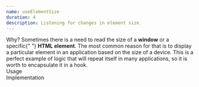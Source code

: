 ```yaml
---
name: useElementSize
duration: 4
description: Listening for changes in element size.
---
```


<Section>
  <XL>Why?</XL>
  <M>
    Sometimes there is a need to read the size of a <B>window</B> or a specific{" "}
    <B>HTML element</B>. The most common reason for that is to display a
    particular element in an application based on the size of a device.
  </M>
  <M>
    This is a perfect example of logic that will repeat itself in many
    applications, so it is worth to encapsulate it in a hook.
  </M>
</Section>

<Section>
  <XL>Usage</XL>
  <Snippet
    linesCount={38}
    src="/snippets/courses/react-hooks-spellbook/UseElementSizeUsage.tsx"
  />
</Section>

<Section>
  <XL>Implementation</XL>
  <Snippet
    linesCount={107}
    src="/snippets/courses/react-hooks-spellbook/useElementSize.ts"
  />
</Section>
